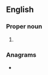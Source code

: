 ==English==

===Proper noun===
{{en-proper noun}}

# {{initialism of|en|{{w|National Iranian American Council}}}}

===Anagrams===
* {{anagrams|en|a=acin|Cain|Inca|Nica|cain|inca}}
